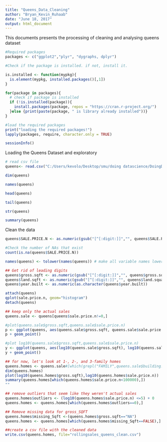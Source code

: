 ```yaml
---
title: "Queens_Data_Cleaning"
author: "Bryan_Kevin_Ruhaab"
date: "June 18, 2017"
output: html_document
---
```


This documents presents the processing of cleaning and analysing queens dataset

```r
#Required packages
packages <- c("ggplot2","plyr", "dygraphs, dplyr")

#Check if the package is installed. if not, install it.

is.installed <- function(mypkg){
  is.element(mypkg, installed.packages()[,1])
}

for(package in packages){
  # check if package is installed
  if (!is.installed(package)){
    install.packages(package, repos = "https://cran.r-project.org/")
  }else {print(paste(package, " is library already installed"))}
}

#load the required packages
print("loading the required packages!")
lapply(packages, require, character.only = TRUE)

sessionInfo()
```

Loading the Queens Dataset and exploratory

```r
# read csv file
queens<- read.csv("C:/Users/kevolo/Desktop/smu/doing datascience/DoingDataScienceGroupProject/data/rollingsales_queens.csv",skip=4,header=TRUE)

dim(queens)

names(queens)

head(queens)

tail(queens)

str(queens)

summary(queens)


```

Clean the data

```r
queens$SALE.PRICE.N <- as.numeric(gsub("[^[:digit:]]","", queens$SALE.PRICE))

#Check the number of NAs that exist
count(is.na(queens$SALE.PRICE.N))

names(queens) <- tolower(names(queens)) # make all variable names lower case

## Get rid of leading digits
queens$gross.sqft <- as.numeric(gsub("[^[:digit:]]","", queens$gross.square.feet))
queens$land.sqft <- as.numeric(gsub("[^[:digit:]]","", queens$land.square.feet))
queens$year.built <- as.numeric(as.character(queens$year.built))

attach(queens)
qplot(sale.price.n, geom="histogram")
detach(queens)

## keep only the actual sales
queens.sale <- queens[queens$sale.price.n!=0,]

```

```r
#plot(queens.sale$gross.sqft,queens.sale$sale.price.n)
p <- ggplot(queens, aes(queens.sale$gross.sqft, queens.sale$sale.price.n))
p + geom_point()

#plot log10(queens.sale$gross.sqft,queens.sale$sale.price.n)
y <- ggplot(queens, aes(log10(queens.sale$gross.sqft), log10(queens.sale$sale.price.n)))
y + geom_point()

## for now, let's look at 1-, 2-, and 3-family homes
queens.homes <- queens.sale#[which(grepl("FAMILY",queens.sale$building.class.category)),]
dim(queens.homes)
plot(log10(queens.homes$gross.sqft),log10(queens.homes$sale.price.n))
summary(queens.homes[which(queens.homes$sale.price.n<100000),])
""

## remove outliers that seem like they weren't actual sales
queens.homes$outliers <- (log10(queens.homes$sale.price.n) <=5) + 0
queens.homes <- queens.homes[which(queens.homes$outliers==0),]

## Remove missing data for gross_SQFT
queens.homes$missing_Sqft <-(queens.homes$gross.sqft=="NA")
queens.homes <- queens.homes[which(queens.homes$missing_Sqft==FALSE),]

##create a csv file with the cleaned data
write.csv(queens.homes, file="rollingsales_queens_clean.csv")
```